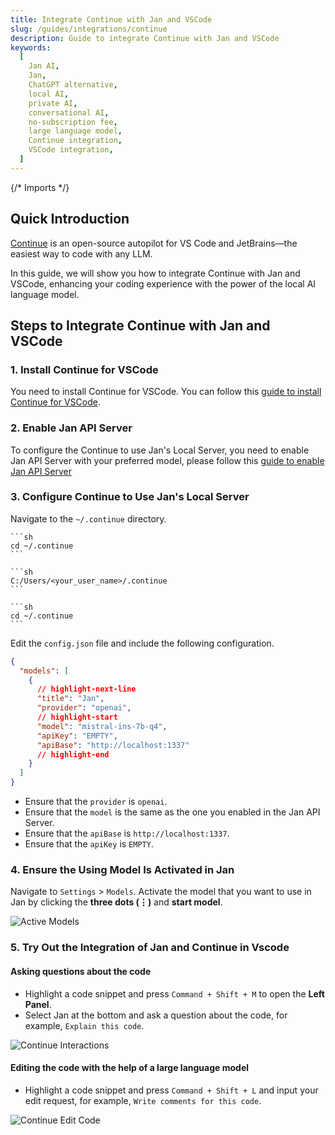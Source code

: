 ```yaml
---
title: Integrate Continue with Jan and VSCode
slug: /guides/integrations/continue
description: Guide to integrate Continue with Jan and VSCode
keywords:
  [
    Jan AI,
    Jan,
    ChatGPT alternative,
    local AI,
    private AI,
    conversational AI,
    no-subscription fee,
    large language model,
    Continue integration,
    VSCode integration,
  ]
---
```


{/* Imports */}

## Quick Introduction

[Continue](https://continue.dev/docs/intro) is an open-source autopilot for VS Code and JetBrains—the easiest way to code with any LLM.

In this guide, we will show you how to integrate Continue with Jan and VSCode, enhancing your coding experience with the power of the local AI language model.

## Steps to Integrate Continue with Jan and VSCode

### 1. Install Continue for VSCode

You need to install Continue for VSCode. You can follow this [guide to install Continue for VSCode](https://continue.dev/docs/quickstart).

### 2. Enable Jan API Server

To configure the Continue to use Jan's Local Server, you need to enable Jan API Server with your preferred model, please follow this [guide to enable Jan API Server](../05-using-server/01-server.md)

### 3. Configure Continue to Use Jan's Local Server

Navigate to the `~/.continue` directory.

<Tabs groupId="operating-systems">
  <TabItem value="mac" label="macOS">
    
    ```sh
    cd ~/.continue
    ```
  
  </TabItem>
  <TabItem value="win" label="Windows">
  
    ```sh
    C:/Users/<your_user_name>/.continue
    ```
  
  </TabItem>
  <TabItem value="linux" label="Linux">
  
    ```sh
    cd ~/.continue
    ```
  
  </TabItem>
</Tabs>

Edit the `config.json` file and include the following configuration.

```json title="~/.continue/config.json"
{
  "models": [
    {
      // highlight-next-line
      "title": "Jan",
      "provider": "openai",
      // highlight-start
      "model": "mistral-ins-7b-q4",
      "apiKey": "EMPTY",
      "apiBase": "http://localhost:1337"
      // highlight-end
    }
  ]
}
```

- Ensure that the `provider` is `openai`.
- Ensure that the `model` is the same as the one you enabled in the Jan API Server.
- Ensure that the `apiBase` is `http://localhost:1337`.
- Ensure that the `apiKey` is `EMPTY`.

### 4. Ensure the Using Model Is Activated in Jan

Navigate to `Settings` > `Models`. Activate the model that you want to use in Jan by clicking the **three dots (⋮)** and **start model**.

![Active Models](assets/01-start-model.png)

### 5. Try Out the Integration of Jan and Continue in Vscode

#### Asking questions about the code

- Highlight a code snippet and press `Command + Shift + M` to open the **Left Panel**.
- Select Jan at the bottom and ask a question about the code, for example, `Explain this code`.

![Continue Interactions](assets/01-continue-ask.png)

#### Editing the code with the help of a large language model

- Highlight a code snippet and press `Command + Shift + L` and input your edit request, for example, `Write comments for this code`.

![Continue Edit Code](assets/01-continue-edit-demo.gif)
